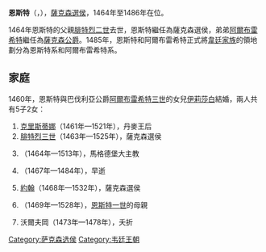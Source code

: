 {{Unreferenced|time=2020-09-15T14:44:28+00:00}}
{{Infobox royalty
| name         = 恩斯特
| image        = Ernst Kurfürst von Sachsen, 1441-1486 (AT KHM GG4795).jpg
| succession   = 薩克森選侯
| reign        = 1464年9月7日 — 1486年8月26日
| predecessor  = [[腓特烈二世_(薩克森選侯)|腓特烈二世]]
| successor    = [[弗里德里希三世_(萨克森)|腓特烈三世]]
| succession1  = 圖林根伯爵
| reign1       = 1482年9月17日 — 1486年8月26日
| predecessor1 = {{link-en|威廉三世 (盧森堡公爵)|William III, Landgrave of Thuringia|威廉二世}}
| successor1   = [[弗里德里希三世_(萨克森)|腓特烈六世]]
| birth_date   = 1441年3月24日
| birth_place  = [[邁森|邁森]]
| death_date   = {{death date and age|1486|8|26|1441|3|24|df=y}}
| death_place  = [[科爾迪茨|科爾迪茨]]
| house        = [[韋廷王朝|韋廷王朝]]恩斯特系
| father       = [[腓特烈二世_(薩克森選侯)|腓特烈二世]]
| mother       = [[薩克森選侯夫人奧地利的瑪格麗塔|奧地利的瑪格麗塔]]
| religion     = [[羅馬天主教|羅馬天主教]]
}}
'''恩斯特'''（{{lang-de|Ernst}}，{{bd|1441年|3月24日|1486年|8月26日}}），[[薩克森選侯|薩克森選侯]]，1464年至1486年在位。

1464年恩斯特的父親[[腓特烈二世_(薩克森選侯)|腓特烈二世]]去世，恩斯特繼任為薩克森選侯，弟弟[[阿爾布雷希特三世_(薩克森公爵)|阿爾布雷希特]]繼任為[[薩克森公爵|薩克森公爵]]。1485年，恩斯特和阿爾布雷希特正式將[[韋廷王朝|韋廷家族]]的領地劃分為恩斯特系和阿爾布雷希特系。

== 家庭 ==
1460年，恩斯特與巴伐利亞公爵[[阿爾布雷希特三世_(巴伐利亞)|阿爾布雷希特三世]]的女兒[[巴伐利亞的伊莉莎白_(1443-1484)|伊莉莎白]]結婚，兩人共有5子2女：
# [[薩克森的克里斯蒂娜_(1461-1521)|克里斯蒂娜]]（1461年—1521年），丹麥王后
# [[弗里德里希三世_(萨克森)|腓特烈三世]]（1463年—1525年），薩克森選侯
# {{le|恩斯特二世 (薩克森)|Ernst II of Saxony|恩斯特二世}}（1464年—1513年），馬格德堡大主教
# {{le|薩克森的阿達爾貝特|Adalbert of Saxony|阿達爾貝特}}（1467年—1484年），早逝
# [[约翰_(萨克森选侯)|約翰]]（1468年—1532年），薩克森選侯
# {{le|薩克森的瑪格麗特 (1469-1528)|Margaret of Saxony, Duchess of Brunswick-Lüneburg|瑪格麗特}}（1469年—1528年），[[恩斯特一世_(不倫瑞克-呂訥堡)|恩斯特一世]]的母親
# 沃爾夫岡（1473年—1478年），夭折


{{S-start}}
{{S-hou|[[韋廷王朝|韋廷王朝]] ([[韋廷家族恩斯特系諸邦國|恩斯特系]])|1441年|3月24日|1486年|8月26日}}
{{s-reg}}
{{S-bef|before=[[腓特烈二世_(薩克森選侯)|腓特烈二世]]}}
{{S-ttl|title=[[薩克森統治者列表|薩克森選侯]]|years=1464年–1486年}}
{{S-aft|after=[[腓特烈三世_(薩克森)|腓特烈三世]]}}
{{S-bef|before={{link-en|威廉三世 (盧森堡公爵)|William III, Landgrave of Thuringia|威廉二世}}}}
{{S-ttl|title=[[圖林根統治者列表|圖林根伯爵]]|years=1482年–1486年}}
{{S-aft|after=[[腓特烈三世_(薩克森)|腓特烈六世]]}}
{{S-end}}

[[Category:萨克森选侯|Category:萨克森选侯]]
[[Category:韦廷王朝|Category:韦廷王朝]]